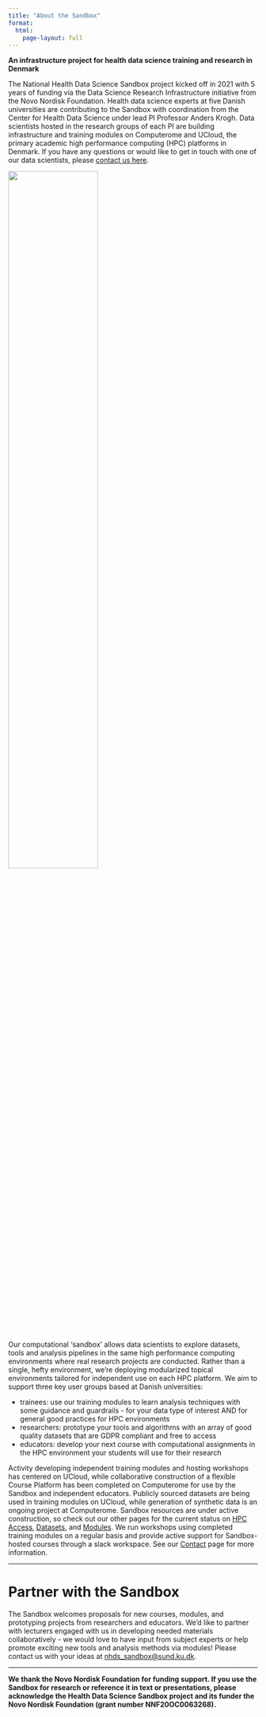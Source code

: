 ```yaml
---
title: "About the Sandbox"
format:
  html:
    page-layout: full
---
```


**An infrastructure project for health data science training and research in Denmark**

The National Health Data Science Sandbox project kicked off in 2021 with 5 years of funding via the Data Science Research Infrastructure initiative from the Novo Nordisk Foundation. Health data science experts at five Danish universities are contributing to the Sandbox with coordination from the Center for Health Data Science under lead PI Professor Anders Krogh. Data scientists hosted in the research groups of each PI are building infrastructure and training modules on Computerome and UCloud, the primary academic high performance computing (HPC) platforms in Denmark. If you have any questions or would like to get in touch with one of our data scientists, please [contact us here](../contact/contact.qmd).


![](../images/Sandbox_PIs.png){fig-align="center" width="60%"}

Our computational 'sandbox' allows data scientists to explore datasets, tools and analysis pipelines in the same high performance computing environments where real research projects are conducted. Rather than a single, hefty environment, we're deploying modularized topical environments tailored for independent use on each HPC platform. We aim to support three key user groups based at Danish universities:
 
- trainees: use our training modules to learn analysis techniques with some guidance and guardrails - for your data type of interest AND for general good practices for HPC environments     
- researchers: prototype your tools and algorithms with an array of good quality datasets that are GDPR compliant and free to access
- educators: develop your next course with computational assignments in the HPC environment your students will use for their research

Activity developing independent training modules and hosting workshops has centered on UCloud, while collaborative construction of a flexible Course Platform has been completed on Computerome for use by the Sandbox and independent educators. Publicly sourced datasets are being used in training modules on UCloud, while generation of synthetic data is an ongoing project at Computerome. Sandbox resources are under active construction, so check out our other pages for the current status on [HPC Access](../access/index.qmd), [Datasets](../datasets/datapolicy.qmd), and [Modules](../modules/index.qmd). We run workshops using completed training modules on a regular basis and provide active support for Sandbox-hosted courses through a slack workspace. See our [Contact](../contact/contact.qmd) page for more information.

---

# Partner with the Sandbox

The Sandbox welcomes proposals for new courses, modules, and prototyping projects from researchers and educators. We'd like to partner with lecturers engaged with us in developing needed materials collaboratively - we would love to have input from subject experts or help promote exciting new tools and analysis methods via modules! Please contact us with your ideas at [nhds_sandbox@sund.ku.dk](mailto:nhds_sandbox@sund.ku.dk).

---

**We thank the Novo Nordisk Foundation for funding support. If you use the Sandbox for research or reference it in text or presentations, please acknowledge the Health Data Science Sandbox project and its funder the Novo Nordisk Foundation (grant number NNF20OC0063268).**
